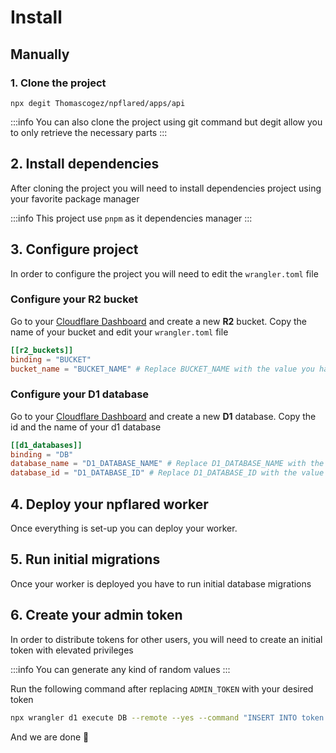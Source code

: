 
# Install

## Manually

### 1. Clone the project
```shell
npx degit Thomascogez/npflared/apps/api
```
:::info
You can also clone the project using git command but degit allow you to only retrieve the necessary parts
:::

## 2. Install dependencies
After cloning the project you will need to install dependencies project using your favorite package manager 
<PackageManagerTabs command="install" />

:::info
This project use `pnpm` as it dependencies manager
:::

## 3. Configure project
In order to configure the project you will need to edit the `wrangler.toml` file

### Configure your R2 bucket
Go to your [Cloudflare Dashboard](https://dash.cloudflare.com/) and create a new **R2** bucket.
Copy the name of your bucket and edit your `wrangler.toml` file 

```toml file="wrangler.toml"
[[r2_buckets]]
binding = "BUCKET"
bucket_name = "BUCKET_NAME" # Replace BUCKET_NAME with the value you have previously copied
```

### Configure your D1 database
Go to your [Cloudflare Dashboard](https://dash.cloudflare.com/) and create a new **D1** database.
Copy the id and the name of your d1 database


```toml file="wrangler.toml"
[[d1_databases]]
binding = "DB"
database_name = "D1_DATABASE_NAME" # Replace D1_DATABASE_NAME with the value you have previously copied
database_id = "D1_DATABASE_ID" # Replace D1_DATABASE_ID with the value you have previously copied
```
## 4. Deploy your npflared worker
Once everything is set-up you can deploy your worker.
<PackageManagerTabs command="run deploy" />

## 5. Run initial migrations
Once your worker is deployed you have to run initial database migrations 
<PackageManagerTabs command="run migrate:prod" />

## 6. Create your admin token 
In order to distribute tokens for other users, you will need to create an initial token with elevated privileges

:::info
You can generate any kind of random values
:::

Run the following command after replacing `ADMIN_TOKEN` with your desired token
```bash
npx wrangler d1 execute DB --remote --yes --command "INSERT INTO token (token, name, scopes, created_at, updated_at) VALUES ('ADMIN_TOKEN', 'admin-token', '[{\"type\": \"token:read+write\", \"values\": [\"*\"]}, {\"type\": \"user:read+write\", \"values\": [\"*\"]}, {\"type\": \"package:read+write\", \"values\": [\"*\"]}]', 1734173399, 1734173399)"
```

And we are done 🎉




